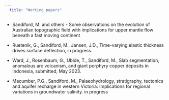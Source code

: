 ```yaml
---
  title: "Working papers"
---
```


- Sandiford, M. and others  - Some observations on the evolution of Australian topographic field with implications for upper mantle flow beneath a fast moving continent
 
  
-  Ruetenik, G., Sandiford, M.,  Jansen, J.D., Time-varying elastic thickness drives surface deflection, in progress. 

-  Ward, J., Rosenbaum, G., Ubide, T., Sandiford, M., Slab segmentation, anomalous arc volcanism, and giant porphyry copper deposits in Indonesia, submitted,  May 2023.


- Macumber, P.G.,  Sandiford, M., Palaeohydrology, stratigraphy, tectonics and aquifer recharge in western Victoria: Implications for regional variations in groundwater salinity. in progress

 

 




